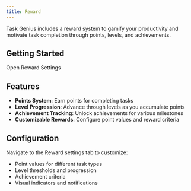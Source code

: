```yaml
---
title: Reward
---
```


Task Genius includes a reward system to gamify your productivity and motivate task completion through points, levels, and achievements.

## Getting Started

<DeepLinkButton href="obsidian://task-genius/settings?tab=reward">
  Open Reward Settings
</DeepLinkButton>
<DeepLinkFallback />

## Features

- **Points System**: Earn points for completing tasks
- **Level Progression**: Advance through levels as you accumulate points
- **Achievement Tracking**: Unlock achievements for various milestones
- **Customizable Rewards**: Configure point values and reward criteria

## Configuration

Navigate to the Reward settings tab to customize:

- Point values for different task types
- Level thresholds and progression
- Achievement criteria
- Visual indicators and notifications
